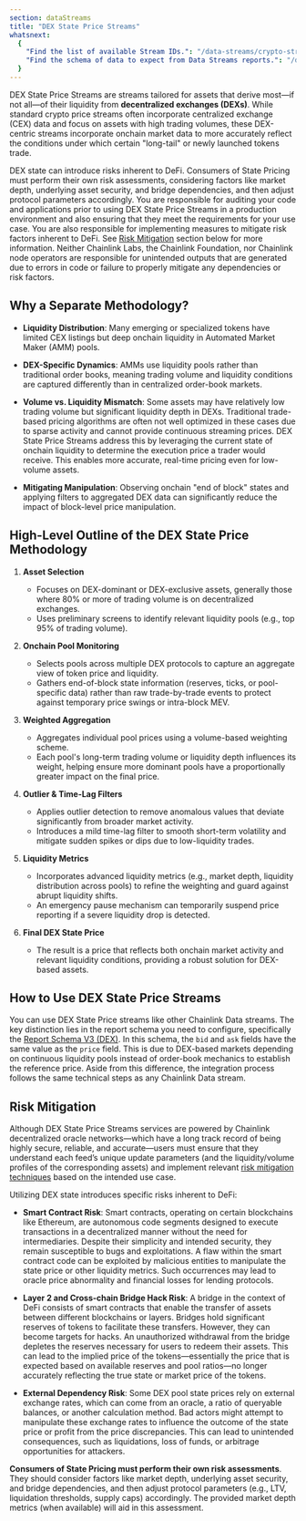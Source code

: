 ```yaml
---
section: dataStreams
title: "DEX State Price Streams"
whatsnext:
  {
    "Find the list of available Stream IDs.": "/data-streams/crypto-streams",
    "Find the schema of data to expect from Data Streams reports.": "/data-streams/reference/report-schema-v3-dex",
  }
---
```



DEX State Price Streams are streams tailored for assets that derive most—if not all—of their liquidity from **decentralized exchanges (DEXs)**. While standard crypto price streams often incorporate centralized exchange (CEX) data and focus on assets with high trading volumes, these DEX-centric streams incorporate onchain market data to more accurately reflect the conditions under which certain "long-tail" or newly launched tokens trade.

<Aside type="caution" title="Disclaimer">

DEX state can introduce risks inherent to DeFi. Consumers of State Pricing must perform their own risk assessments, considering factors like market depth, underlying asset security, and bridge dependencies, and then adjust protocol parameters accordingly. You are responsible for auditing your code and applications prior to using DEX State Price Streams in a production environment and also ensuring that they meet the requirements for your use case. You are also responsible for implementing measures to mitigate risk factors inherent to DeFi. See [Risk Mitigation](#risk-mitigation) section below for more information. Neither Chainlink Labs, the Chainlink Foundation, nor Chainlink node operators are responsible for unintended outputs that are generated due to errors in code or failure to properly mitigate any dependencies or risk factors.

</Aside>

## Why a Separate Methodology?

- **Liquidity Distribution**: Many emerging or specialized tokens have limited CEX listings but deep onchain liquidity in Automated Market Maker (AMM) pools.

- **DEX-Specific Dynamics**: AMMs use liquidity pools rather than traditional order books, meaning trading volume and liquidity conditions are captured differently than in centralized order-book markets.

- **Volume vs. Liquidity Mismatch**: Some assets may have relatively low trading volume but significant liquidity depth in DEXs. Traditional trade-based pricing algorithms are often not well optimized in these cases due to sparse activity and cannot provide continuous streaming prices. DEX State Price Streams address this by leveraging the current state of onchain liquidity to determine the execution price a trader would receive. This enables more accurate, real-time pricing even for low-volume assets.

- **Mitigating Manipulation**: Observing onchain "end of block" states and applying filters to aggregated DEX data can significantly reduce the impact of block-level price manipulation.

## High-Level Outline of the DEX State Price Methodology

1. **Asset Selection**
   - Focuses on DEX-dominant or DEX-exclusive assets, generally those where 80% or more of trading volume is on decentralized exchanges.
   - Uses preliminary screens to identify relevant liquidity pools (e.g., top 95% of trading volume).

1. **Onchain Pool Monitoring**
   - Selects pools across multiple DEX protocols to capture an aggregate view of token price and liquidity.
   - Gathers end-of-block state information (reserves, ticks, or pool-specific data) rather than raw trade-by-trade events to protect against temporary price swings or intra-block MEV.

1. **Weighted Aggregation**
   - Aggregates individual pool prices using a volume-based weighting scheme.
   - Each pool's long-term trading volume or liquidity depth influences its weight, helping ensure more dominant pools have a proportionally greater impact on the final price.

1. **Outlier & Time-Lag Filters**
   - Applies outlier detection to remove anomalous values that deviate significantly from broader market activity.
   - Introduces a mild time-lag filter to smooth short-term volatility and mitigate sudden spikes or dips due to low-liquidity trades.

1. **Liquidity Metrics**
   - Incorporates advanced liquidity metrics (e.g., market depth, liquidity distribution across pools) to refine the weighting and guard against abrupt liquidity shifts.
   - An emergency pause mechanism can temporarily suspend price reporting if a severe liquidity drop is detected.

1. **Final DEX State Price**
   - The result is a price that reflects both onchain market activity and relevant liquidity conditions, providing a robust solution for DEX-based assets.

## How to Use DEX State Price Streams

You can use DEX State Price streams like other Chainlink Data streams. The key distinction lies in the report schema you need to configure, specifically the [Report Schema V3 (DEX)](/data-streams/reference/report-schema-v3-dex). In this schema, the `bid` and `ask` fields have the same value as the `price` field. This is due to DEX-based markets depending on continuous liquidity pools instead of order-book mechanics to establish the reference price. Aside from this difference, the integration process follows the same technical steps as any Chainlink Data stream.

## Risk Mitigation

Although DEX State Price Streams services are powered by Chainlink decentralized oracle networks—which have a long track record of being highly secure, reliable, and accurate—users must ensure that they understand each feed’s unique update parameters (and the liquidity/volume profiles of the corresponding assets) and implement relevant [risk mitigation techniques](/data-feeds/selecting-data-feeds#risk-mitigation) based on the intended use case.

Utilizing DEX state introduces specific risks inherent to DeFi:

- **Smart Contract Risk**: Smart contracts, operating on certain blockchains like Ethereum, are autonomous code segments designed to execute transactions in a decentralized manner without the need for intermediaries. Despite their simplicity and intended security, they remain susceptible to bugs and exploitations. A flaw within the smart contract code can be exploited by malicious entities to manipulate the state price or other liquidity metrics. Such occurrences may lead to oracle price abnormality and financial losses for lending protocols.

- **Layer 2 and Cross-chain Bridge Hack Risk**: A bridge in the context of DeFi consists of smart contracts that enable the transfer of assets between different blockchains or layers. Bridges hold significant reserves of tokens to facilitate these transfers. However, they can become targets for hacks. An unauthorized withdrawal from the bridge depletes the reserves necessary for users to redeem their assets. This can lead to the implied price of the tokens—essentially the price that is expected based on available reserves and pool ratios—no longer accurately reflecting the true state or market price of the tokens.

- **External Dependency Risk**: Some DEX pool state prices rely on external exchange rates, which can come from an oracle, a ratio of queryable balances, or another calculation method. Bad actors might attempt to manipulate these exchange rates to influence the outcome of the state price or profit from the price discrepancies. This can lead to unintended consequences, such as liquidations, loss of funds, or arbitrage opportunities for attackers.

**Consumers of State Pricing must perform their own risk assessments**. They should consider factors like market depth, underlying asset security, and bridge dependencies, and then adjust protocol parameters (e.g., LTV, liquidation thresholds, supply caps) accordingly. The provided market depth metrics (when available) will aid in this assessment.
